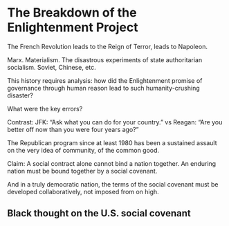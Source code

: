 # The Breakdown of the Enlightenment Project

The French Revolution leads to the Reign of Terror, leads to Napoleon.

Marx. Materialism. The disastrous experiments of state authoritarian socialism. Soviet, Chinese, etc.

This history requires analysis: how did the Enlightenment promise of governance through human reason lead to such humanity-crushing disaster? 

What were the key errors?




Contrast:
JFK: "Ask what you can do for your country." 
vs Reagan: "Are you better off now than you were four years ago?"

The Republican program since at least 1980 has been a sustained assault on the very idea of community, of the common good.

Claim: A social contract alone cannot bind a nation together. An enduring nation must be bound together by a social covenant. 

And in a truly democratic nation, the terms of the social covenant must be developed collaboratively, not imposed from on high. 


## Black thought on the U.S. social covenant








